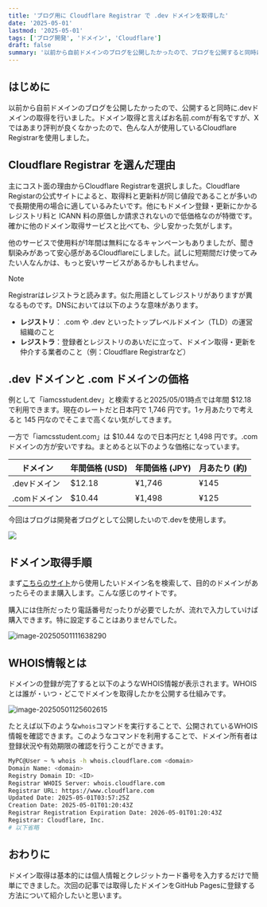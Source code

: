 ```yaml
---
title: 'ブログ用に Cloudflare Registrar で .dev ドメインを取得した'
date: '2025-05-01'
lastmod: '2025-05-01'
tags: ['ブログ開発', 'ドメイン', 'Cloudflare']
draft: false
summary: '以前から自前ドメインのブログを公開したかったので、ブログを公開すると同時にdevドメインの取得を行いました。ドメイン取得と言えばお名前.comが有名ですがXではあまり評判が良くなかったので、色んな人が使用しているCloudflare Registrarを使用しました。'
---
```


はじめに
---

以前から自前ドメインのブログを公開したかったので、公開すると同時に.devドメインの取得を行いました。ドメイン取得と言えばお名前.comが有名ですが、Xではあまり評判が良くなかったので、色んな人が使用しているCloudflare Registrarを使用しました。

Cloudflare Registrar を選んだ理由
---

主にコスト面の理由からCloudflare Registrarを選択しました。Cloudflare Registarの公式サイトによると、取得料と更新料が同じ値段であることが多いので長期使用の場合に適しているみたいです。他にもドメイン登録・更新にかかるレジストリ料と ICANN 料の原価しか請求されないので低価格なのが特徴です。確かに他のドメイン取得サービスと比べても、少し安かった気がします。

他のサービスで使用料が1年間は無料になるキャンペーンもありましたが、聞き馴染みがあって安心感があるCloudflareにしました。試しに短期間だけ使ってみたい人なんかは、もっと安いサービスがあるかもしれません。

> [!NOTE]
>
> Registrarはレジストラと読みます。似た用語としてレジストリがありますが異なるものです。DNSにおいては以下のような意味があります。
>
> - **レジストリ**： .com や .dev といったトップレベルドメイン（TLD）の運営組織のこと
> - **レジストラ**：登録者とレジストリのあいだに立って、ドメイン取得・更新を仲介する業者のこと（例：Cloudflare Registrarなど）

.dev ドメインと .com ドメインの価格
---

例として「iamcsstudent.dev」と検索すると2025/05/01時点では年間 $12.18 で利用できます。現在のレートだと日本円で 1,746 円です。1ヶ月あたりで考えると 145 円なのでそこまで高くない気がしてきます。

一方で「iamcsstudent.com」は $10.44 なので日本円だと 1,498 円です。.com ドメインの方が安いですね。まとめると以下のような価格になっています。

| **ドメイン** | **年間価格 (USD)** | **年間価格 (JPY)** | **月あたり (約)** |
| ------------ | ------------------ | ------------------ | ----------------- |
| .devドメイン | $12.18             | ¥1,746             | ¥145              |
| .comドメイン | $10.44             | ¥1,498             | ¥125              |

今回はブログは開発者ブログとして公開したいので.devを使用します。

![](/static/images/image-20250501121951662-20250509152816-b5b4bcf2.png)

ドメイン取得手順
---

まず[こちらのサイト](https://domains.cloudflare.com/?_gl=1*1hbojhz*_gcl_au*OTI3MDI3NTcxLjE3NDYwMjk2NDk.*_ga*MjgyNzU5MjQwLjE3NDYwMjk2NDk.*_ga_SQCRB0TXZW*MTc0NjA2MjA2MC4yLjEuMTc0NjA2NTUwNC41Ny4wLjA.)から使用したいドメイン名を検索して、目的のドメインがあったらそのまま購入します。こんな感じのサイトです。

購入には住所だったり電話番号だったりが必要でしたが、流れで入力していけば購入できます。特に設定することはありませんでした。

![image-20250501111638290](/static/images/image-20250501111638290-20250509152816-39c87e27.png)

WHOIS情報とは
---

ドメインの登録が完了すると以下のようなWHOIS情報が表示されます。WHOISとは誰が・いつ・どこでドメインを取得したかを公開する仕組みです。

![image-20250501125602615](/static/images/image-20250501125602615-20250509152816-2adf9214.png)

たとえば以下のような`whois`コマンドを実行することで、公開されているWHOIS情報を確認できます。このようなコマンドを利用することで、ドメイン所有者は登録状況や有効期限の確認を行うことができます。

```bash
MyPC@User ~ % whois -h whois.cloudflare.com <domain>
Domain Name: <domain>
Registry Domain ID: <ID>
Registrar WHOIS Server: whois.cloudflare.com
Registrar URL: https://www.cloudflare.com
Updated Date: 2025-05-01T03:57:25Z
Creation Date: 2025-05-01T01:20:43Z
Registrar Registration Expiration Date: 2026-05-01T01:20:43Z
Registrar: Cloudflare, Inc.
# 以下省略
```

おわりに
---

ドメイン取得は基本的には個人情報とクレジットカード番号を入力するだけで簡単にできました。次回の記事では取得したドメインをGitHub Pagesに登録する方法について紹介したいと思います。